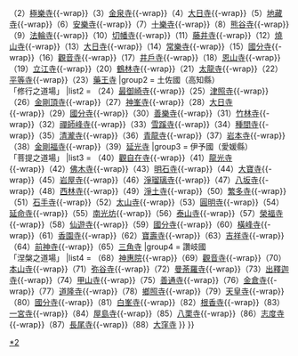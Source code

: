 {{Navbox
|name    = 四國八十八箇所
|state   = {{{state|uncollapsed}}}
|groupstyle = text-align:left
|title   = [[File:Dharma wheel 1.png|23px|link=四國八十八箇所|四國八十八箇所]] [[四國八十八箇所]] [[File:Dharma wheel 1.png|23px|link=四國八十八箇所|四國八十八箇所]]
|image   = 
|above   =
|group1  = 阿波國（德島縣）<br />「發心之道場」
|list1   = {{Nowrap begin}}（1）[[靈山寺 (鳴門市)|靈山寺]]{{-wrap}}（2）[[極樂寺 (鳴門市)|極樂寺]]{{-wrap}}（3）[[金泉寺]]{{-wrap}}（4）[[大日寺 (板野町)|大日寺]]{{-wrap}}（5）[[地藏寺 (板野町)|地藏寺]]{{-wrap}}（6）[[安樂寺 (上板町)|安樂寺]]{{-wrap}}（7）[[十樂寺 (阿波市)|十樂寺]]{{-wrap}}（8）[[熊谷寺 (阿波市)|熊谷寺]]{{-wrap}}（9）[[法輪寺 (阿波市)|法輪寺]]{{-wrap}}（10）[[切幡寺]]{{-wrap}}（11）[[藤井寺 (吉野川市)|藤井寺]]{{-wrap}}（12）[[燒山寺]]{{-wrap}}（13）[[大日寺 (德島市)|大日寺]]{{-wrap}}（14）[[常樂寺 (德島市)|常樂寺]]{{-wrap}}（15）[[阿波國分寺|國分寺]]{{-wrap}}（16）[[觀音寺 (德島市)|觀音寺]]{{-wrap}}（17）[[井戶寺]]{{-wrap}}（18）[[恩山寺]]{{-wrap}}（19）[[立江寺 (小松島市)|立江寺]]{{-wrap}}（20）[[鶴林寺 (勝浦町)|鶴林寺]]{{-wrap}}（21）[[太龍寺]]{{-wrap}}（22）[[平等寺 (阿南市)|平等寺]]{{-wrap}}（23）[[藥王寺 (美波町)|藥王寺]]{{Nowrap end}}
|group2  = 土佐國（高知縣）<br />「修行之道場」
|list2   = {{Nowrap begin}}（24）[[最御崎寺]]{{-wrap}}（25）[[津照寺]]{{-wrap}}（26）[[金剛頂寺 (室戶市)|金剛頂寺]]{{-wrap}}（27）[[神峯寺]]{{-wrap}}（28）[[大日寺 (香南市)|大日寺]]{{-wrap}}（29）[[土佐國分寺|國分寺]]{{-wrap}}（30）[[善樂寺]]{{-wrap}}（31）[[竹林寺 (高知市)|竹林寺]]{{-wrap}}（32）[[禪師峰寺]]{{-wrap}}（33）[[雪蹊寺]]{{-wrap}}（34）[[種間寺]]{{-wrap}}（35）[[清瀧寺 (土佐市)|清瀧寺]]{{-wrap}}（36）[[青龍寺 (土佐市)|青龍寺]]{{-wrap}}（37）[[岩本寺]]{{-wrap}}（38）[[金剛福寺]]{{-wrap}}（39）[[延光寺]]{{Nowrap end}}
|group3  = 伊予國（愛媛縣）<br />「菩提之道場」
|list3   = {{Nowrap begin}}（40）[[觀自在寺]]{{-wrap}}（41）[[龍光寺 (宇和島市)|龍光寺]]{{-wrap}}（42）[[佛木寺]]{{-wrap}}（43）[[明石寺]]{{-wrap}}（44）[[大寶寺]]{{-wrap}}（45）[[岩屋寺 (久萬高原町)|岩屋寺]]{{-wrap}}（46）[[淨瑠璃寺 (松山市)|淨瑠璃寺]]{{-wrap}}（47）[[八坂寺 (松山市)|八坂寺]]{{-wrap}}（48）[[西林寺 (松山市)|西林寺]]{{-wrap}}（49）[[淨土寺 (松山市)|淨土寺]]{{-wrap}}（50）[[繁多寺]]{{-wrap}}（51）[[石手寺]]{{-wrap}}（52）[[太山寺 (松山市)|太山寺]]{{-wrap}}（53）[[圓明寺 (松山市)|圓明寺]]{{-wrap}}（54）[[延命寺 (今治市)|延命寺]]{{-wrap}}（55）[[南光坊]]{{-wrap}}（56）[[泰山寺]]{{-wrap}}（57）[[榮福寺 (今治市)|榮福寺]]{{-wrap}}（58）[[仙遊寺]]{{-wrap}}（59）[[伊予國分寺|國分寺]]{{-wrap}}（60）[[橫峰寺]]{{-wrap}}（61）[[香園寺]]{{-wrap}}（62）[[寶壽寺]]{{-wrap}}（63）[[吉祥寺 (西條市)|吉祥寺]]{{-wrap}}（64）[[前神寺]]{{-wrap}}（65）[[三角寺]]{{Nowrap end}}
|group4  = 讚岐國<br />「涅槃之道場」
|list4   = {{Navbox|child
|group1 = （德島縣）
|list1   = （66）[[雲邊寺]]
|group2 = （香川縣）
|list2   = {{Nowrap begin}}（67）[[大興寺 (三豐市)|大興寺]]{{-wrap}}（68）[[神惠院]]{{-wrap}}（69）[[觀音寺 (觀音寺市)|觀音寺]]{{-wrap}}（70）[[本山寺 (三豐市)|本山寺]]{{-wrap}}（71）[[弥谷寺]]{{-wrap}}（72）[[曼荼羅寺 (善通寺市)|曼荼羅寺]]{{-wrap}}（73）[[出釋迦寺]]{{-wrap}}（74）[[甲山寺]]{{-wrap}}（75）[[善通寺]]{{-wrap}}（76）[[金倉寺]]{{-wrap}}（77）[[道隆寺]]{{-wrap}}（78）[[鄉照寺]]{{-wrap}}（79）[[天皇寺 (坂出市)|天皇寺]]{{-wrap}}（80）[[讚岐國分寺|國分寺]]{{-wrap}}（81）[[白峯寺]]{{-wrap}}（82）[[根香寺]]{{-wrap}}（83）[[一宮寺]]{{-wrap}}（84）[[屋島寺]]{{-wrap}}（85）[[八栗寺]]{{-wrap}}（86）[[志度寺]]{{-wrap}}（87）[[長尾寺]]{{-wrap}}（88）[[大窪寺]]{{Nowrap end}}
}}
}}<noinclude>
[[Category:四國八十八箇所|*2]]</noinclude>